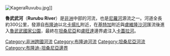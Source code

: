 [[File:KageraRuvubu.jpg|thumb]]]] 

'''魯武武河'''（'''Rurubu River'''）是[[非洲|非洲]]中部的河流，也是[[尼羅河|尼羅河]]源流之一。河道全長約300公里，發源自[[布隆迪|布隆迪]]以北[[卡揚扎|卡揚扎]]附近，在[[基特加|基特加]]附近與[[盧維隆沙河|盧維隆沙河]]匯流後進入[[魯武武國家公園|魯武武國家公園]]，最終在[[坦桑尼亞|坦桑尼亞]]和[[盧旺達|盧旺達]]邊界處注入[[卡蓋拉河|卡蓋拉河]]。

{{Burundi-geo-stub}}
{{Tanzania-geo-stub}}
{{commonscat}}
{{coord|display=title}}
{{Rivers of Tanzania}}
{{DEFAULTSORT:Ruvubu}}
[[Category:非洲跨國河流|Category:非洲跨國河流]]
[[Category:布隆迪河流|Category:布隆迪河流]]
[[Category:坦桑尼亞河流|Category:坦桑尼亞河流]]
[[Category:布隆迪-坦桑尼亞邊界|Category:布隆迪-坦桑尼亞邊界]]
